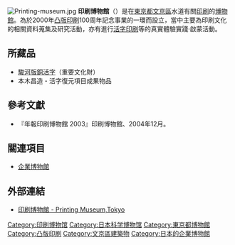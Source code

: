 [[File:Printing-museum.jpg|thumb]]
'''印刷博物館'''（{{lang|ja|いんさつはくぶつかん}}）是在[[東京都|東京都]][[文京區|文京區]]水道有關[[印刷|印刷]]的[[博物館|博物館]]。為於2000年[[凸版印刷_(公司)|凸版印刷]]100周年記念事業的一環而設立，當中主要為印刷文化的相關資料蒐集及研究活動，亦有進行[[活字印刷|活字印刷]]等的真實體驗實踐·啟蒙活動。

== 所藏品 ==
* [[駿河版|駿河版]][[活字#銅活字|銅活字]]（重要文化財）
* 本木昌造・活字復元項目成果物品

== 參考文獻 ==
* 『年報印刷博物館 2003』印刷博物館、2004年12月。

== 關連項目 ==
*[[企業博物館|企業博物館]]

== 外部連結 ==
* {{ja}}[http://www.printing-museum.org/ 印刷博物館 - Printing Museum,Tokyo ]{{Wayback|url=http://www.printing-museum.org/ |date=20070610140428 }}
{{Museum-stub}}

{{DEFAULTSORT:Insatsu Hakufutsukan}}
[[Category:印刷博物馆|Category:印刷博物馆]]
[[Category:日本科学博物馆|Category:日本科学博物馆]]
[[Category:東京都博物館|Category:東京都博物館]]
[[Category:凸版印刷|Category:凸版印刷]]
[[Category:文京區建築物|Category:文京區建築物]]
[[Category:日本的企業博物館|Category:日本的企業博物館]]